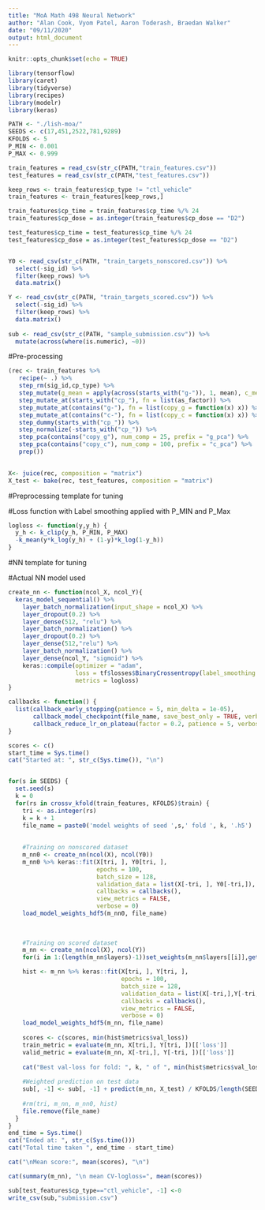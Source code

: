 ```yaml
---
title: "MoA Math 498 Neural Network"
author: "Alan Cook, Vyom Patel, Aaron Toderash, Braedan Walker"
date: "09/11/2020"
output: html_document
---
```


```r
knitr::opts_chunk$set(echo = TRUE)
```


```r
library(tensorflow)
library(caret)
library(tidyverse)
library(recipes)
library(modelr)
library(keras)
```

```r
PATH <- "./lish-moa/"
SEEDS <- c(17,451,2522,781,9289)
KFOLDS <- 5
P_MIN <- 0.001
P_MAX <- 0.999
```


```r
train_features = read_csv(str_c(PATH,"train_features.csv"))
test_features = read_csv(str_c(PATH,"test_features.csv"))
```

```r
keep_rows <- train_features$cp_type != "ctl_vehicle"
train_features <- train_features[keep_rows,]
```


```r
train_features$cp_time = train_features$cp_time %/% 24
train_features$cp_dose = as.integer(train_features$cp_dose == "D2")

test_features$cp_time = test_features$cp_time %/% 24
test_features$cp_dose = as.integer(test_features$cp_dose == "D2")


Y0 <- read_csv(str_c(PATH, "train_targets_nonscored.csv")) %>%
  select(-sig_id) %>%
  filter(keep_rows) %>%
  data.matrix()

Y <- read_csv(str_c(PATH, "train_targets_scored.csv")) %>%
  select(-sig_id) %>%
  filter(keep_rows) %>%
  data.matrix()
  
sub <- read_csv(str_c(PATH, "sample_submission.csv")) %>%
  mutate(across(where(is.numeric), ~0))
```


#Pre-processing
```r
(rec <- train_features %>%
   recipe(~ .) %>%
   step_rm(sig_id,cp_type) %>%
   step_mutate(g_mean = apply(across(starts_with("g-")), 1, mean), c_mean = apply(across(starts_with("c-")), 1, mean)) %>%
   step_mutate_at(starts_with("cp_"), fn = list(as_factor)) %>%
   step_mutate_at(contains("g-"), fn = list(copy_g = function(x) x)) %>%
   step_mutate_at(contains("c-"), fn = list(copy_c = function(x) x)) %>%
   step_dummy(starts_with("cp_")) %>%
   step_normalize(-starts_with("cp_")) %>%
   step_pca(contains("copy_g"), num_comp = 25, prefix = "g_pca") %>%
   step_pca(contains("copy_c"), num_comp = 100, prefix = "c_pca") %>%
   prep())

                  
X<- juice(rec, composition = "matrix")
X_test <- bake(rec, test_features, composition = "matrix")
```

#Preprocessing template for tuning
<!---
```r
(rec2 <- train_features %>%
   recipe(~ .) %>%
   step_rm(sig_id,starts_with("cp")) %>%
   #step_mutate(g_mean = apply(across(starts_with("g-")), 1, mean), c_mean = apply(across(starts_with("c-")), 1, mean)) %>%
   #step_mutate_at(starts_with("cp_"), fn = list(as_factor)) %>%
   #step_mutate_at(contains("g-"), fn = list(copy_g = function(x) x)) %>%
   #step_mutate_at(contains("c-"), fn = list(copy_c = function(x) x)) %>%
   #step_dummy(starts_with("cp_")) %>%
   step_normalize(all_numeric()) %>%
   step_pca(contains("g-"), num_comp = 600, prefix = "g_pca") %>%
   step_pca(contains("c-"), num_comp = 50, prefix = "c_pca") %>%
   prep())

```
--->

#Loss function with Label smoothing applied with P_MIN and P_Max
```r
logloss <- function(y,y_h) {
  y_h <- k_clip(y_h, P_MIN, P_MAX)
  -k_mean(y*k_log(y_h) + (1-y)*k_log(1-y_h))
}
```


#NN template for tuning
<!---
```r
create_nn2 <- function(ncol_X, ncol_Y){
  keras_model_sequential() %>%
    layer_batch_normalization(input_shape = ncol_X) %>%
    layer_dropout(0.2) %>%
    #layer_dense(units = 512,"tanh") %>% 
    layer_dense(512, "relu") %>%
    layer_batch_normalization() %>%
    layer_dropout(0.2) %>% 
    layer_dense(256,"relu") %>%
    layer_batch_normalization() %>%
    layer_dense(ncol_Y, "sigmoid") %>%
    keras::compile(optimizer = "adam",
                   loss = tf$losses$BinaryCrossentropy(label_smoothing = 0.001),
                   metrics = logloss)
}
```
--->


#Actual NN model used
```r
create_nn <- function(ncol_X, ncol_Y){
  keras_model_sequential() %>%
    layer_batch_normalization(input_shape = ncol_X) %>%
    layer_dropout(0.2) %>% 
    layer_dense(512, "relu") %>%
    layer_batch_normalization() %>%
    layer_dropout(0.2) %>% 
    layer_dense(512,"relu") %>%
    layer_batch_normalization() %>%
    layer_dense(ncol_Y, "sigmoid") %>%
    keras::compile(optimizer = "adam",
                   loss = tf$losses$BinaryCrossentropy(label_smoothing = 0.001),
                   metrics = logloss)
}
```



```r
callbacks <- function() {
  list(callback_early_stopping(patience = 5, min_delta = 1e-05),
       callback_model_checkpoint(file_name, save_best_only = TRUE, verbose = 0, mode = "auto"),
       callback_reduce_lr_on_plateau(factor = 0.2, patience = 5, verbose = 0, mode = "auto"))
}
```






```r
scores <- c()
start_time = Sys.time()
cat("Started at: ", str_c(Sys.time()), "\n")


for(s in SEEDS) {
  set.seed(s)
  k = 0
  for(rs in crossv_kfold(train_features, KFOLDS)$train) {
    tri <- as.integer(rs)
    k = k + 1
    file_name = paste0('model weights of seed ',s,' fold ', k, '.h5')
    
    
    #Training on nonscored dataset
    m_nn0 <- create_nn(ncol(X), ncol(Y0))
    m_nn0 %>% keras::fit(X[tri, ], Y0[tri, ],
                         epochs = 100,
                         batch_size = 128,
                         validation_data = list(X[-tri, ], Y0[-tri,]),
                         callbacks = callbacks(), 
                         view_metrics = FALSE,
                         verbose = 0)
    load_model_weights_hdf5(m_nn0, file_name)
    
    
    
    #Training on scored dataset
    m_nn <- create_nn(ncol(X), ncol(Y))
    for(i in 1:(length(m_nn$layers)-1))set_weights(m_nn$layers[[i]],get_weights(m_nn0$layers[[i]]))

    hist <- m_nn %>% keras::fit(X[tri, ], Y[tri, ],
                                epochs = 100,
                                batch_size = 128,
                                validation_data = list(X[-tri,],Y[-tri,]),
                                callbacks = callbacks(),
                                view_metrics = FALSE,
                                verbose = 0)
    load_model_weights_hdf5(m_nn, file_name)
    
    scores <- c(scores, min(hist$metrics$val_loss))
    train_metric = evaluate(m_nn, X[tri,], Y[tri, ])[['loss']]
    valid_metric = evaluate(m_nn, X[-tri,], Y[-tri, ])[['loss']]
    
    cat("Best val-loss for fold: ", k, " of ", min(hist$metrics$val_loss), "at", which.min(hist$metrics$val_loss), "step\n")
    
    #Weighted prediction on test data
    sub[, -1] <- sub[, -1] + predict(m_nn, X_test) / KFOLDS/length(SEEDS)
    
    #rm(tri, m_nn, m_nn0, hist)
    file.remove(file_name)
  }
}
end_time = Sys.time()
cat("Ended at: ", str_c(Sys.time()))
cat("Total time taken ", end_time - start_time)
```


```r
cat("\nMean score:", mean(scores), "\n")
```

```r
cat(summary(m_nn), "\n mean CV-logloss=", mean(scores))
```


```r
sub[test_features$cp_type=="ctl_vehicle", -1] <-0
write_csv(sub,"submission.csv")
```



